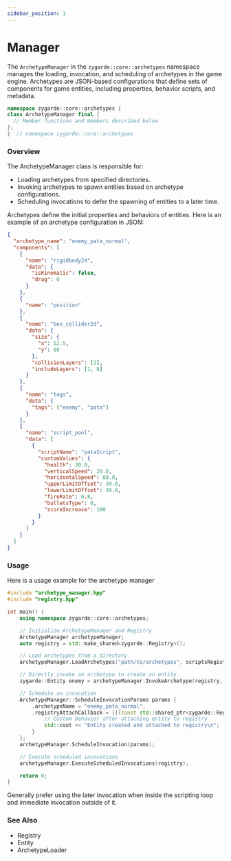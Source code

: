 ```yaml
---
sidebar_position: 1
---
```

# Manager


The `ArchetypeManager` in the `zygarde::core::archetypes` namespace manages the loading, invocation, and scheduling of archetypes in the game engine. Archetypes are JSON-based configurations that define sets of components for game entities, including properties, behavior scripts, and metadata.

```cpp
namespace zygarde::core::archetypes {
class ArchetypeManager final {
  // Member functions and members described below
};
}  // namespace zygarde::core::archetypes
```

### Overview
The ArchetypeManager class is responsible for:

- Loading archetypes from specified directories.
- Invoking archetypes to spawn entities based on archetype configurations.
- Scheduling invocations to defer the spawning of entities to a later time.

Archetypes define the initial properties and behaviors of entities. Here is an example of an archetype configuration in JSON:

```json
{
  "archetype_name": "enemy_pata_normal",
  "components": [
    {
      "name": "rigidbody2d",
      "data": {
        "isKinematic": false,
        "drag": 0
      }
    },
    {
      "name": "position"
    },
    {
      "name": "box_collider2d",
      "data": {
        "size": {
          "x": 52.5,
          "y": 60
        },
        "collisionLayers": [2],
        "includeLayers": [1, 8]
      }
    },
    {
      "name": "tags",
      "data": {
        "tags": ["enemy", "pata"]
      }
    },
    {
      "name": "script_pool",
      "data": [
        {
          "scriptName": "pataScript",
          "customValues": {
            "health": 30.0,
            "verticalSpeed": 20.0,
            "horizontalSpeed": 80.0,
            "upperLimitOffset": 30.0,
            "lowerLimitOffset": 30.0,
            "fireRate": 0.8,
            "bulletsType": 0,
            "scoreIncrease": 100
          }
        }
      ]
    }
  ]
}
```

### Usage

Here is a usage example for the archetype manager
```cpp
#include "archetype_manager.hpp"
#include "registry.hpp"

int main() {
    using namespace zygarde::core::archetypes;

    // Initialize ArchetypeManager and Registry
    ArchetypeManager archetypeManager;
    auto registry = std::make_shared<zygarde::Registry>();

    // Load archetypes from a directory
    archetypeManager.LoadArchetypes("path/to/archetypes", scriptsRegistry);

    // Directly invoke an archetype to create an entity
    zygarde::Entity enemy = archetypeManager.InvokeArchetype(registry, "enemy_pata_normal");

    // Schedule an invocation
    ArchetypeManager::ScheduleInvocationParams params {
        .archetypeName = "enemy_pata_normal",
        .registryAttachCallback = [](const std::shared_ptr<zygarde::Registry>& reg, zygarde::Entity entity) {
            // Custom behavior after attaching entity to registry
            std::cout << "Entity created and attached to registry\n";
        }
    };
    archetypeManager.ScheduleInvocation(params);

    // Execute scheduled invocations
    archetypeManager.ExecuteScheduledInvocations(registry);

    return 0;
}
```

Generally prefer using the later invocation when inside the scripting loop and immediate invocation outside of it.

### See Also

- Registry
- Entity
- ArchetypeLoader
